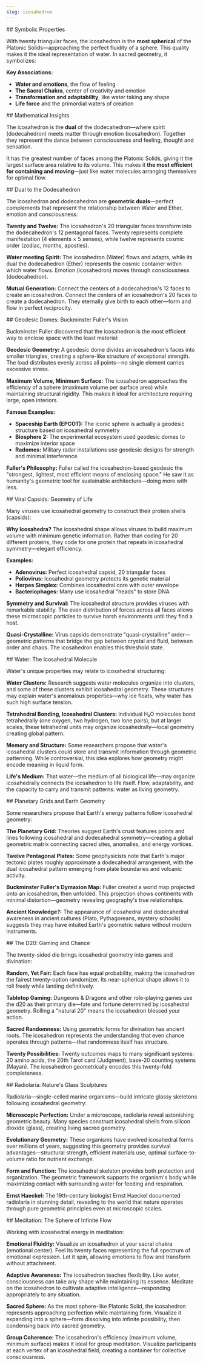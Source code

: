 ```yaml
---
slug: icosahedron
---
```


<Section>
## Symbolic Properties

With twenty triangular faces, the icosahedron is the **most spherical** of the Platonic Solids—approaching the perfect fluidity of a sphere. This quality makes it the ideal representation of water. In sacred geometry, it symbolizes:

**Key Associations:**

- **Water and emotions**, the flow of feeling
- **The Sacral Chakra**, center of creativity and emotion
- **Transformation and adaptability**, like water taking any shape
- **Life force** and the primordial waters of creation
</Section>

<Section>
## Mathematical Insights

The icosahedron is the **dual** of the dodecahedron—where spirit (dodecahedron) meets matter through emotion (icosahedron). Together they represent the dance between consciousness and feeling, thought and sensation.

It has the greatest number of faces among the Platonic Solids, giving it the largest surface area relative to its volume. This makes it **the most efficient for containing and moving**—just like water molecules arranging themselves for optimal flow.
</Section>

<Section>
## Dual to the Dodecahedron

The icosahedron and dodecahedron are **geometric duals**—perfect complements that represent the relationship between Water and Ether, emotion and consciousness:

**Twenty and Twelve:**
The icosahedron's 20 triangular faces transform into the dodecahedron's 12 pentagonal faces. Twenty represents complete manifestation (4 elements × 5 senses), while twelve represents cosmic order (zodiac, months, apostles).

**Water meeting Spirit:**
The icosahedron (Water) flows and adapts, while its dual the dodecahedron (Ether) represents the cosmic container within which water flows. Emotion (icosahedron) moves through consciousness (dodecahedron).

**Mutual Generation:**
Connect the centers of a dodecahedron's 12 faces to create an icosahedron. Connect the centers of an icosahedron's 20 faces to create a dodecahedron. They eternally give birth to each other—form and flow in perfect reciprocity.
</Section>

<Section>
## Geodesic Domes: Buckminster Fuller's Vision

Buckminster Fuller discovered that the icosahedron is the most efficient way to enclose space with the least material:

**Geodesic Geometry:**
A geodesic dome divides an icosahedron's faces into smaller triangles, creating a sphere-like structure of exceptional strength. The load distributes evenly across all points—no single element carries excessive stress.

**Maximum Volume, Minimum Surface:**
The icosahedron approaches the efficiency of a sphere (maximum volume per surface area) while maintaining structural rigidity. This makes it ideal for architecture requiring large, open interiors.

**Famous Examples:**
- **Spaceship Earth (EPCOT):** The iconic sphere is actually a geodesic structure based on icosahedral symmetry
- **Biosphere 2:** The experimental ecosystem used geodesic domes to maximize interior space
- **Radomes:** Military radar installations use geodesic designs for strength and minimal interference

**Fuller's Philosophy:**
Fuller called the icosahedron-based geodesic the "strongest, lightest, most efficient means of enclosing space." He saw it as humanity's geometric tool for sustainable architecture—doing more with less.
</Section>

<Section>
## Viral Capsids: Geometry of Life

Many viruses use icosahedral geometry to construct their protein shells (capsids):

**Why Icosahedra?**
The icosahedral shape allows viruses to build maximum volume with minimum genetic information. Rather than coding for 20 different proteins, they code for one protein that repeats in icosahedral symmetry—elegant efficiency.

**Examples:**
- **Adenovirus:** Perfect icosahedral capsid, 20 triangular faces
- **Poliovirus:** Icosahedral geometry protects its genetic material
- **Herpes Simplex:** Combines icosahedral core with outer envelope
- **Bacteriophages:** Many use icosahedral "heads" to store DNA

**Symmetry and Survival:**
The icosahedral structure provides viruses with remarkable stability. The even distribution of forces across all faces allows these microscopic particles to survive harsh environments until they find a host.

**Quasi-Crystalline:**
Virus capsids demonstrate "quasi-crystalline" order—geometric patterns that bridge the gap between crystal and fluid, between order and chaos. The icosahedron enables this threshold state.
</Section>

<Section>
## Water: The Icosahedral Molecule

Water's unique properties may relate to icosahedral structuring:

**Water Clusters:**
Research suggests water molecules organize into clusters, and some of these clusters exhibit icosahedral geometry. These structures may explain water's anomalous properties—why ice floats, why water has such high surface tension.

**Tetrahedral Bonding, Icosahedral Clusters:**
Individual H₂O molecules bond tetrahedrally (one oxygen, two hydrogen, two lone pairs), but at larger scales, these tetrahedral units may organize icosahedrally—local geometry creating global pattern.

**Memory and Structure:**
Some researchers propose that water's icosahedral clusters could store and transmit information through geometric patterning. While controversial, this idea explores how geometry might encode meaning in liquid form.

**Life's Medium:**
That water—the medium of all biological life—may organize icosahedrally connects the icosahedron to life itself. Flow, adaptability, and the capacity to carry and transmit patterns: water as living geometry.
</Section>

<Section>
## Planetary Grids and Earth Geometry

Some researchers propose that Earth's energy patterns follow icosahedral geometry:

**The Planetary Grid:**
Theories suggest Earth's crust features points and lines following icosahedral and dodecahedral symmetry—creating a global geometric matrix connecting sacred sites, anomalies, and energy vortices.

**Twelve Pentagonal Plates:**
Some geophysicists note that Earth's major tectonic plates roughly approximate a dodecahedral arrangement, with the dual icosahedral pattern emerging from plate boundaries and volcanic activity.

**Buckminster Fuller's Dymaxion Map:**
Fuller created a world map projected onto an icosahedron, then unfolded. This projection shows continents with minimal distortion—geometry revealing geography's true relationships.

**Ancient Knowledge?:**
The appearance of icosahedral and dodecahedral awareness in ancient cultures (Plato, Pythagoreans, mystery schools) suggests they may have intuited Earth's geometric nature without modern instruments.
</Section>

<Section>
## The D20: Gaming and Chance

The twenty-sided die brings icosahedral geometry into games and divination:

**Random, Yet Fair:**
Each face has equal probability, making the icosahedron the fairest twenty-option randomizer. Its near-spherical shape allows it to roll freely while landing definitively.

**Tabletop Gaming:**
Dungeons & Dragons and other role-playing games use the d20 as their primary die—fate and fortune determined by icosahedral geometry. Rolling a "natural 20" means the icosahedron blessed your action.

**Sacred Randomness:**
Using geometric forms for divination has ancient roots. The icosahedron represents the understanding that even chance operates through patterns—that randomness itself has structure.

**Twenty Possibilities:**
Twenty outcomes maps to many significant systems: 20 amino acids, the 20th Tarot card (Judgment), base-20 counting systems (Mayan). The icosahedron geometrically encodes this twenty-fold completeness.
</Section>

<Section>
## Radiolaria: Nature's Glass Sculptures

Radiolaria—single-celled marine organisms—build intricate glassy skeletons following icosahedral geometry:

**Microscopic Perfection:**
Under a microscope, radiolaria reveal astonishing geometric beauty. Many species construct icosahedral shells from silicon dioxide (glass), creating living sacred geometry.

**Evolutionary Geometry:**
These organisms have evolved icosahedral forms over millions of years, suggesting this geometry provides survival advantages—structural strength, efficient materials use, optimal surface-to-volume ratio for nutrient exchange.

**Form and Function:**
The icosahedral skeleton provides both protection and organization. The geometric framework supports the organism's body while maximizing contact with surrounding water for feeding and respiration.

**Ernst Haeckel:**
The 19th-century biologist Ernst Haeckel documented radiolaria in stunning detail, revealing to the world that nature operates through pure geometric principles even at microscopic scales.
</Section>

<Section>
## Meditation: The Sphere of Infinite Flow

Working with icosahedral energy in meditation:

**Emotional Fluidity:**
Visualize an icosahedron at your sacral chakra (emotional center). Feel its twenty faces representing the full spectrum of emotional expression. Let it spin, allowing emotions to flow and transform without attachment.

**Adaptive Awareness:**
The icosahedron teaches flexibility. Like water, consciousness can take any shape while maintaining its essence. Meditate on the icosahedron to cultivate adaptive intelligence—responding appropriately to any situation.

**Sacred Sphere:**
As the most sphere-like Platonic Solid, the icosahedron represents approaching perfection while maintaining form. Visualize it expanding into a sphere—form dissolving into infinite possibility, then condensing back into sacred geometry.

**Group Coherence:**
The icosahedron's efficiency (maximum volume, minimum surface) makes it ideal for group meditation. Visualize participants at each vertex of an icosahedral field, creating a container for collective consciousness.
</Section>

<RelatedGeometries slug="icosahedron" />
